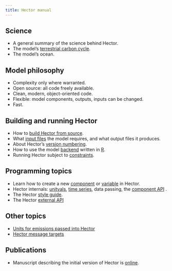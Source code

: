 ```yaml
---
title: Hector manual
---
```


Science
--------------------
* A general summary of the science behind Hector.
* The model's [terrestrial carbon cycle](SimpleNBox.html).
* The model's ocean.

Model philosophy
--------------------
* Complexity only where warranted.
* Open source: all code freely available.
* Clean, modern, object-oriented code.
* Flexible: model components, outputs, inputs can be changed.
* Fast.

Building and running Hector
--------------------
* How to [build Hector from source](BuildHector.html).
* What [input files](InputFiles.html) the model requires, and what output files it produces.
* About Hector's [version numbering](VersionNumbers.html).
* How to use the model [backend](Backend.html) written in [R](http://cran.r-project.org).
* Running Hector subject to [constraints](Constraints.html).

Programming topics
--------------------
* Learn how to create a new [component](AddNewComponent.html) or [variable](AddNewVariable.html) in Hector.
* Hector internals: [unitvals](Unitvals.html), [time series](TimeSeries.html), data passing, the [component API](ComponentAPI.html) .
* The Hector [style guide](StyleGuide.html).
* The Hector [external API](Hector-External-API.html)

Other topics
------------
* [Units for emissions passed into Hector](Hector-Units.html)
* [Hector message targets](Hector-Message-Targets.html)

Publications
--------------------
* Manuscript describing the initial version of Hector is [online](http://www.geosci-model-dev-discuss.net/7/7075/2014/gmdd-7-7075-2014.html).
